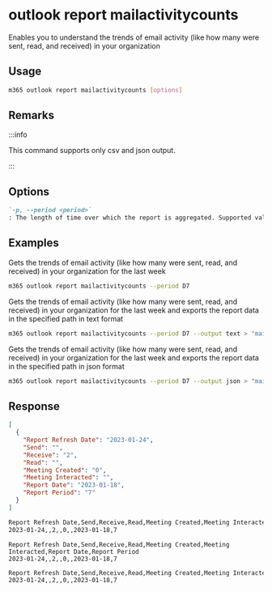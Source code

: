 
# outlook report mailactivitycounts

Enables you to understand the trends of email activity (like how many were sent, read, and received) in your organization

## Usage

```sh
m365 outlook report mailactivitycounts [options]
```

## Remarks

:::info

This command supports only csv and json output.

:::

## Options

```md definition-list
`-p, --period <period>`
: The length of time over which the report is aggregated. Supported values `D7`, `D30`, `D90`, `D180`.
```

<Global />

## Examples

Gets the trends of email activity (like how many were sent, read, and received) in your organization for the last week

```sh
m365 outlook report mailactivitycounts --period D7
```

Gets the trends of email activity (like how many were sent, read, and received) in your organization for the last week and exports the report data in the specified path in text format

```sh
m365 outlook report mailactivitycounts --period D7 --output text > "mailactivitycounts.txt"
```

Gets the trends of email activity (like how many were sent, read, and received) in your organization for the last week and exports the report data in the specified path in json format

```sh
m365 outlook report mailactivitycounts --period D7 --output json > "mailactivitycounts.json"
```

## Response

<Tabs>
  <TabItem value="JSON">

  ```json
  [
    {
      "Report Refresh Date": "2023-01-24",
      "Send": "",
      "Receive": "2",
      "Read": "",
      "Meeting Created": "0",
      "Meeting Interacted": "",
      "Report Date": "2023-01-18",
      "Report Period": "7"
    }
  ]
  ```

  </TabItem>
  <TabItem value="Text">

  ```txt
  Report Refresh Date,Send,Receive,Read,Meeting Created,Meeting Interacted,Report Date,Report Period
  2023-01-24,,2,,0,,2023-01-18,7
  ```

  </TabItem>
  <TabItem value="CSV">

  ```csv
  Report Refresh Date,Send,Receive,Read,Meeting Created,Meeting Interacted,Report Date,Report Period
  2023-01-24,,2,,0,,2023-01-18,7
  ```

  </TabItem>
  <TabItem value="Markdown">

  ```md
  Report Refresh Date,Send,Receive,Read,Meeting Created,Meeting Interacted,Report Date,Report Period
  2023-01-24,,2,,0,,2023-01-18,7
  ```

  </TabItem>
</Tabs>

